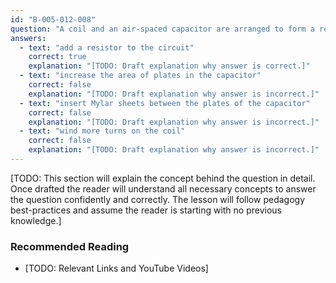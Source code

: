 ```yaml
---
id: "B-005-012-008"
question: "A coil and an air-spaced capacitor are arranged to form a resonant circuit. The resonant frequency will remain the same if we:"
answers:
  - text: "add a resistor to the circuit"
    correct: true
    explanation: "[TODO: Draft explanation why answer is correct.]"
  - text: "increase the area of plates in the capacitor"
    correct: false
    explanation: "[TODO: Draft explanation why answer is incorrect.]"
  - text: "insert Mylar sheets between the plates of the capacitor"
    correct: false
    explanation: "[TODO: Draft explanation why answer is incorrect.]"
  - text: "wind more turns on the coil"
    correct: false
    explanation: "[TODO: Draft explanation why answer is incorrect.]"
---
```


[TODO: This section will explain the concept behind the question in detail. Once drafted the reader will understand all necessary concepts to answer the question confidently and correctly. The lesson will follow pedagogy best-practices and assume the reader is starting with no previous knowledge.]

### Recommended Reading

- [TODO: Relevant Links and YouTube Videos]
